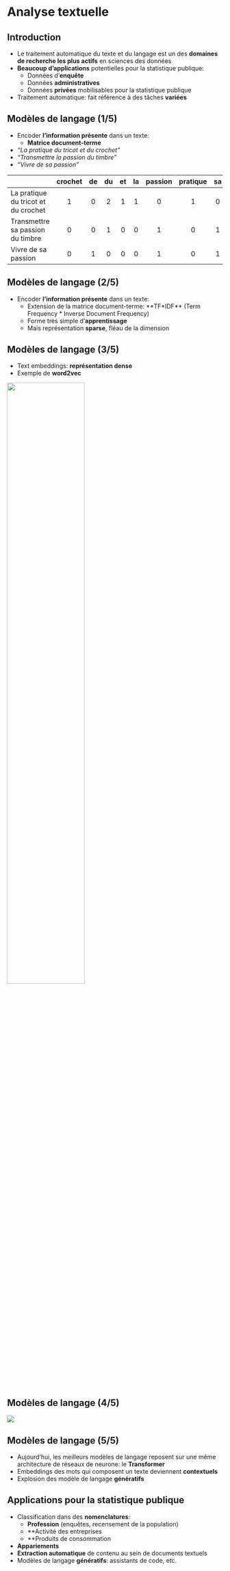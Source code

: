 # Analyse textuelle

## Introduction

- Le traitement automatique du texte et du langage est un des [**domaines de recherche les plus actifs**]{.orange} en sciences des données
- [**Beaucoup d'applications**]{.orange} potentielles pour la statistique publique:
    - Données d'[**enquête**]{.blue2}
    - Données [**administratives**]{.blue2}
    - Données [**privées**]{.blue2} mobilisables pour la statistique publique
- Traitement automatique: fait référence à des tâches [**variées**]{.orange}

## Modèles de langage (1/5) {.nostretch}

- Encoder [**l'information présente**]{.orange} dans un texte:
    - [**Matrice document-terme**]{.blue2}
    
*   _"La pratique du tricot et du crochet"_
*   _"Transmettre la passion du timbre"_
*   _"Vivre de sa passion"_

|                                     | crochet | de | du | et | la | passion | pratique | sa | timbre | transmettre | tricot | vivre |
| ----------------------------------- | :-------: | :--: | :--: | :--: | :--: | :-------: | :--------: | :--: | :------: | :-----------: | :------: | :-----: |
| La pratique du tricot et du crochet | 1       | 0  | 2  | 1  | 1  | 0       | 1        | 0  | 0      | 0           | 1      | 0     |
| Transmettre sa passion du timbre    | 0       | 0  | 1  | 0  | 0  | 1       | 0        | 1  | 1      | 1           | 0      | 0     |
| Vivre de sa passion                 | 0       | 1  | 0  | 0  | 0  | 1       | 0        | 1  | 0      | 0           | 0      | 1     |

## Modèles de langage (2/5) {.nostretch}

- Encoder [**l'information présente**]{.orange} dans un texte:
    - Extension de la matrice document-terme: [**TF*IDF**]{.blue2} (Term Frequency * Inverse Document Frequency)
    - Forme très simple d'[**apprentissage**]{.blue2}
    - Mais représentation [**sparse**]{.blue2}, fléau de la dimension

## Modèles de langage (3/5) {.nostretch}

- Text embeddings: [**représentation dense**]{.orange}
- Exemple de [**word2vec**]{.orange}

![](https://minio.lab.sspcloud.fr/lgaliana/generative-art/pythonds/w2v_vecto.png){width="60%" fig-align="center"}

## Modèles de langage (4/5) {.nostretch}

![](img/word_embedding.png)


## Modèles de langage (5/5) {.nostretch}

- Aujourd'hui, les meilleurs modèles de langage reposent sur une même architecture de réseaux de neurone: le [**Transformer**]{.orange}
- Embeddings des mots qui composent un texte deviennent [**contextuels**]{.orange}
- Explosion des modèle de langage [**génératifs**]{.orange}

## Applications pour la statistique publique

- Classification dans des [**nomenclatures**]{.orange}:
    - [**Profession**]{.blue2} (enquêtes, recensement de la population)
    - [**Activité]{.blue2} des entreprises
    - [**Produits]{.blue2} de consommation
- [**Appariements**]{.orange}
- [**Extraction automatique**]{.orange} de contenu au sein de documents textuels
- Modèles de langage [**génératifs**]{.orange}: assistants de code, etc.
